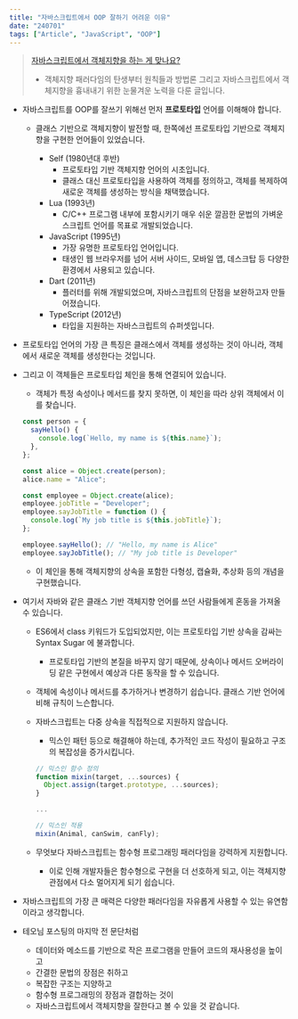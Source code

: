 ```yaml
---
title: "자바스크립트에서 OOP 잘하기 어려운 이유"
date: "240701"
tags: ["Article", "JavaScript", "OOP"]
---
```


> [자바스크립트에서 객체지향을 하는 게 맞나요?](https://yozm.wishket.com/magazine/detail/1396/)
>
> - 객체지향 패러다임의 탄생부터 원칙들과 방법론 그리고 자바스크립트에서 객체지향을 흉내내기 위한 눈물겨운 노력을 다룬 글입니다.

- 자바스크립트를 OOP를 잘쓰기 위해선 먼저 **프로토타입** 언어를 이해해야 합니다.

  - 클래스 기반으로 객체지향이 발전할 때, 한쪽에선 프로토타입 기반으로 객체지향을 구현한 언어들이 있었습니다.

    - Self (1980년대 후반)
      - 프로토타입 기반 객체지향 언어의 시초입니다.
      - 클래스 대신 프로토타입을 사용하여 객체를 정의하고, 객체를 복제하여 새로운 객체를 생성하는 방식을 채택했습니다.
    - Lua (1993년)
      - C/C++ 프로그램 내부에 포함시키기 매우 쉬운 깔끔한 문법의 가벼운 스크립트 언어를 목표로 개발되었습니다.
    - JavaScript (1995년)
      - 가장 유명한 프로토타입 언어입니다.
      - 태생인 웹 브라우저를 넘어 서버 사이드, 모바일 앱, 데스크탑 등 다양한 환경에서 사용되고 있습니다.
    - Dart (2011년)
      - 플러터를 위해 개발되었으며, 자바스크립트의 단점을 보완하고자 만들어졌습니다.
    - TypeScript (2012년)
      - 타입을 지원하는 자바스크립트의 슈퍼셋입니다.

- 프로토타입 언어의 가장 큰 특징은 클래스에서 객체를 생성하는 것이 아니라, 객체에서 새로운 객체를 생성한다는 것입니다.
- 그리고 이 객체들은 프로토타입 체인을 통해 연결되어 있습니다.

  - 객체가 특정 속성이나 메서드를 찾지 못하면, 이 체인을 따라 상위 객체에서 이를 찾습니다.

  ```javascript
  const person = {
    sayHello() {
      console.log(`Hello, my name is ${this.name}`);
    },
  };

  const alice = Object.create(person);
  alice.name = "Alice";

  const employee = Object.create(alice);
  employee.jobTitle = "Developer";
  employee.sayJobTitle = function () {
    console.log(`My job title is ${this.jobTitle}`);
  };

  employee.sayHello(); // "Hello, my name is Alice"
  employee.sayJobTitle(); // "My job title is Developer"
  ```

  - 이 체인을 통해 객체지향의 상속을 포함한 다형성, 캡슐화, 추상화 등의 개념을 구현했습니다.

- 여기서 자바와 같은 클래스 기반 객체지향 언어를 쓰던 사람들에게 혼동을 가져올 수 있습니다.

  - ES6에서 class 키워드가 도입되었지만, 이는 프로토타입 기반 상속을 감싸는 Syntax Sugar 에 불과합니다.
    - 프로토타입 기반의 본질을 바꾸지 않기 때문에, 상속이나 메서드 오버라이딩 같은 구현에서 예상과 다른 동작을 할 수 있습니다.
  - 객체에 속성이나 메서드를 추가하거나 변경하기 쉽습니다. 클래스 기반 언어에 비해 규칙이 느슨합니다.
  - 자바스크립트는 다중 상속을 직접적으로 지원하지 않습니다.

    - 믹스인 패턴 등으로 해결해야 하는데, 추가적인 코드 작성이 필요하고 구조의 복잡성을 증가시킵니다.

    ```javascript
    // 믹스인 함수 정의
    function mixin(target, ...sources) {
      Object.assign(target.prototype, ...sources);
    }

    ...

    // 믹스인 적용
    mixin(Animal, canSwim, canFly);

    ```

  - 무엇보다 자바스크립트는 함수형 프로그래밍 패러다임을 강력하게 지원합니다.
    - 이로 인해 개발자들은 함수형으로 구현을 더 선호하게 되고, 이는 객체지향관점에서 다소 멀어지게 되기 쉽습니다.

- 자바스크립트의 가장 큰 매력은 다양한 패러다임을 자유롭게 사용할 수 있는 유연함이라고 생각합니다.
- 테오님 포스팅의 마지막 전 문단처럼
  - 데이터와 메소드를 기반으로 작은 프로그램을 만들어 코드의 재사용성을 높이고
  - 간결한 문법의 장점은 취하고
  - 복잡한 구조는 지양하고
  - 함수형 프로그래밍의 장점과 결합하는 것이
  - 자바스크립트에서 객체지향을 잘한다고 볼 수 있을 것 같습니다.
